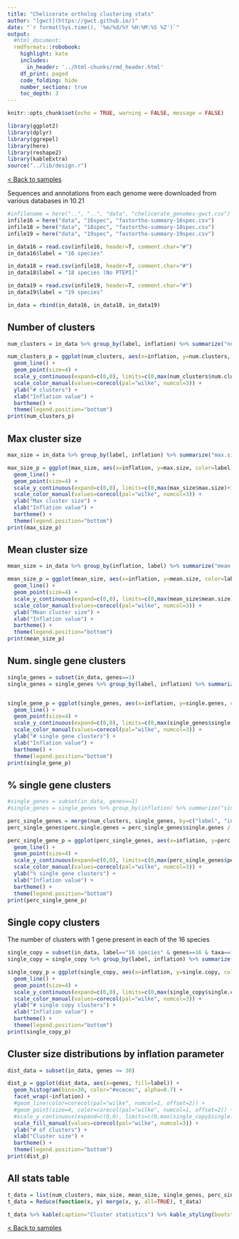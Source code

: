 ```yaml
---
title: "Chelicerate ortholog clustering stats"
author: "[gwct](https://gwct.github.io/)"
date: "`r format(Sys.time(), '%m/%d/%Y %H:%M:%S %Z')`"
output:
  #html_document:
  rmdformats::robobook:
    highlight: kate
    includes:
      in_header: '../html-chunks/rmd_header.html'
    df_print: paged
    code_folding: hide
    number_sections: true
    toc_depth: 3
---
```


```r
knitr::opts_chunk$set(echo = TRUE, warning = FALSE, message = FALSE)

library(ggplot2)
library(dplyr)
library(ggrepel)
library(here)
library(reshape2)
library(kableExtra)
source("../lib/design.r")
```

[< Back to samples](index.html)

Sequences and annotations from each genome were downloaded from various databases in 10.21

```r

#infilename = here("..", "..", "data", "chelicerate_genomes-gwct.csv")
infile16 = here("data", "16spec", "fastortho-summary-16spec.csv")
infile18 = here("data", "18spec", "fastortho-summary-18spec.csv")
infile19 = here("data", "19spec", "fastortho-summary-19spec.csv")

in_data16 = read.csv(infile16, header=T, comment.char="#")
in_data16$label = "16 species"

in_data18 = read.csv(infile18, header=T, comment.char="#")
in_data18$label = "18 species (No PTEPI)"

in_data19 = read.csv(infile19, header=T, comment.char="#")
in_data19$label = "19 species"

in_data = rbind(in_data16, in_data18, in_data19)

```

## Number of clusters

```r

num_clusters = in_data %>% group_by(label, inflation) %>% summarize("num.clusters"=n())

num_clusters_p = ggplot(num_clusters, aes(x=inflation, y=num.clusters, color=label)) +
  geom_line() +
  geom_point(size=4) +
  scale_y_continuous(expand=c(0,0), limits=c(0,max(num_clusters$num.clusters)+1000)) +
  scale_color_manual(values=corecol(pal="wilke", numcol=3)) +
  ylab("# clusters") +
  xlab("Inflation value") +
  bartheme() +
  theme(legend.position="bottom")
print(num_clusters_p)

```

## Max cluster size

```r

max_size = in_data %>% group_by(label, inflation) %>% summarize("max.size"=max(genes))

max_size_p = ggplot(max_size, aes(x=inflation, y=max.size, color=label)) +
  geom_line() +
  geom_point(size=4) +
  scale_y_continuous(expand=c(0,0), limits=c(0,max(max_size$max.size)+100)) +
  scale_color_manual(values=corecol(pal="wilke", numcol=3)) +
  ylab("Max cluster size") +
  xlab("Inflation value") +
  bartheme() +
  theme(legend.position="bottom")
print(max_size_p)

```

## Mean cluster size

```r

mean_size = in_data %>% group_by(inflation, label) %>% summarize("mean.size"=mean(genes))

mean_size_p = ggplot(mean_size, aes(x=inflation, y=mean.size, color=label)) +
  geom_line() +
  geom_point(size=4) +
  scale_y_continuous(expand=c(0,0), limits=c(0,max(mean_size$mean.size)+4)) +
  scale_color_manual(values=corecol(pal="wilke", numcol=3)) +
  ylab("Mean cluster size") +
  xlab("Inflation value") +
  bartheme() +
  theme(legend.position="bottom")
print(mean_size_p)

```

## Num. single gene clusters

```r

single_genes = subset(in_data, genes==1)
single_genes = single_genes %>% group_by(label, inflation) %>% summarize("single.genes"=n())


single_gene_p = ggplot(single_genes, aes(x=inflation, y=single.genes, color=label)) +
  geom_line() +
  geom_point(size=4) +
  scale_y_continuous(expand=c(0,0), limits=c(0,max(single_genes$single.genes)+100)) +
  scale_color_manual(values=corecol(pal="wilke", numcol=3)) +
  ylab("# single gene clusters") +
  xlab("Inflation value") +
  bartheme() +
  theme(legend.position="bottom")
print(single_gene_p)

```

## % single gene clusters

```r

#single_genes = subset(in_data, genes==1)
#single_genes = single_genes %>% group_by(inflation) %>% summarize("single.genes"=n())

perc_single_genes = merge(num_clusters, single_genes, by=c("label", "inflation"))
perc_single_genes$perc.single.genes = perc_single_genes$single.genes / perc_single_genes$num.clusters * 100

perc_single_gene_p = ggplot(perc_single_genes, aes(x=inflation, y=perc.single.genes, color=label)) +
  geom_line() +
  geom_point(size=4) +
  scale_y_continuous(expand=c(0,0), limits=c(0,max(perc_single_genes$perc.single.genes)+100)) +
  scale_color_manual(values=corecol(pal="wilke", numcol=3)) +
  ylab("% single gene clusters") +
  xlab("Inflation value") +
  bartheme() +
  theme(legend.position="bottom")
print(perc_single_gene_p)

```

## Single copy clusters

The number of clusters with 1 gene present in each of the 16 species

```r

single_copy = subset(in_data, label=="16 species" & genes==16 & taxa==16 | label=="19 species" & genes==19 & taxa==19 | label=="18 species (No PTEPI)" & genes==18 & taxa==18)
single_copy = single_copy %>% group_by(label, inflation) %>% summarize("single.copy"=n())

single_copy_p = ggplot(single_copy, aes(x=inflation, y=single.copy, color=label)) +
  geom_line() +
  geom_point(size=4) +
  scale_y_continuous(expand=c(0,0), limits=c(0,max(single_copy$single.copy)+100)) +
  scale_color_manual(values=corecol(pal="wilke", numcol=3)) +
  ylab("# single copy clusters") +
  xlab("Inflation value") +
  bartheme() +
  theme(legend.position="bottom")
print(single_copy_p)

```


## Cluster size distributions by inflation parameter

```r

dist_data = subset(in_data, genes <= 30)

dist_p = ggplot(dist_data, aes(x=genes, fill=label)) +
  geom_histogram(bins=30, color="#ececec", alpha=0.7) +
  facet_wrap(~inflation) +
  #geom_line(color=corecol(pal="wilke", numcol=1, offset=2)) +
  #geom_point(size=4, color=corecol(pal="wilke", numcol=1, offset=2)) +
  #scale_y_continuous(expand=c(0,0), limits=c(0,max(single_copy$single.copy)+100)) +
  scale_fill_manual(values=corecol(pal="wilke", numcol=3)) +
  ylab("# of clusters") +
  xlab("Cluster size") +
  bartheme() +
  theme(legend.position="bottom")
print(dist_p)

```

## All stats table

```r

t_data = list(num_clusters, max_size, mean_size, single_genes, perc_single_genes, single_copy)
t_data = Reduce(function(x, y) merge(x, y, all=TRUE), t_data)

t_data %>% kable(caption="Cluster statistics") %>% kable_styling(bootstrap_options=c("striped", "condensed", "responsive"), full_width=F)

```

[< Back to samples](index.html)